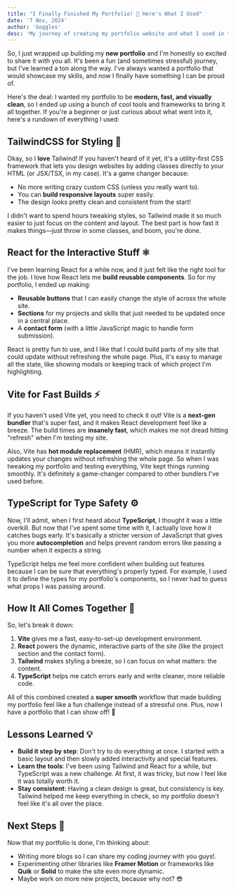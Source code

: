 ```yaml
---
title: "I Finally Finished My Portfolio! 🚀 Here's What I Used"
date: '7 Nov, 2024'
author: 'Goggles'
desc: 'My journey of creating my portfolio website and what I used in the process.'
---
```


So, I just wrapped up building my **new portfolio** and I'm honestly so excited to share it with you all. It's been a fun (and sometimes stressful) journey, but I've learned a ton along the way. I've always wanted a portfolio that would showcase my skills, and now I finally have something I can be proud of.

Here's the deal: I wanted my portfolio to be **modern, fast, and visually clean**, so I ended up using a bunch of cool tools and frameworks to bring it all together. If you're a beginner or just curious about what went into it, here's a rundown of everything I used:

## TailwindCSS for Styling 🎨

Okay, so I **love** Tailwind! If you haven't heard of it yet, it's a utility-first CSS framework that lets you design websites by adding classes directly to your HTML (or JSX/TSX, in my case). It's a game changer because:

- No more writing crazy custom CSS (unless you really want to).
- You can **build responsive layouts** super easily.
- The design looks pretty clean and consistent from the start!

I didn't want to spend hours tweaking styles, so Tailwind made it so much easier to just focus on the content and layout. The best part is how fast it makes things—just throw in some classes, and boom, you're done.

## React for the Interactive Stuff ⚛️

I've been learning React for a while now, and it just felt like the right tool for the job. I love how React lets me **build reusable components**. So for my portfolio, I ended up making:

- **Reusable buttons** that I can easily change the style of across the whole site.
- **Sections** for my projects and skills that just needed to be updated once in a central place.
- A **contact form** (with a little JavaScript magic to handle form submission).

React is pretty fun to use, and I like that I could build parts of my site that could update without refreshing the whole page. Plus, it's easy to manage all the state, like showing modals or keeping track of which project I'm highlighting.

## Vite for Fast Builds ⚡

If you haven't used Vite yet, you need to check it out! Vite is a **next-gen bundler** that's super fast, and it makes React development feel like a breeze. The build times are **insanely fast**, which makes me not dread hitting "refresh" when I'm testing my site.

Also, Vite has **hot module replacement** (HMR), which means it instantly updates your changes without refreshing the whole page. So when I was tweaking my portfolio and testing everything, Vite kept things running smoothly. It's definitely a game-changer compared to other bundlers I've used before.

## TypeScript for Type Safety ⚙️

Now, I'll admit, when I first heard about **TypeScript**, I thought it was a little overkill. But now that I've spent some time with it, I actually love how it catches bugs early. It's basically a stricter version of JavaScript that gives you more **autocompletion** and helps prevent random errors like passing a number when it expects a string.

TypeScript helps me feel more confident when building out features because I can be sure that everything's properly typed. For example, I used it to define the types for my portfolio's components, so I never had to guess what props I was passing around.

## How It All Comes Together 🎉

So, let's break it down:

1. **Vite** gives me a fast, easy-to-set-up development environment.
2. **React** powers the dynamic, interactive parts of the site (like the project section and the contact form).
3. **Tailwind** makes styling a breeze, so I can focus on what matters: the content.
4. **TypeScript** helps me catch errors early and write cleaner, more reliable code.

All of this combined created a **super smooth** workflow that made building my portfolio feel like a fun challenge instead of a stressful one. Plus, now I have a portfolio that I can show off! 🙌

## Lessons Learned 💡

- **Build it step by step**: Don't try to do everything at once. I started with a basic layout and then slowly added interactivity and special features.
- **Learn the tools**: I've been using Tailwind and React for a while, but TypeScript was a new challenge. At first, it was tricky, but now I feel like it was totally worth it.
- **Stay consistent**: Having a clean design is great, but consistency is key. Tailwind helped me keep everything in check, so my portfolio doesn't feel like it's all over the place.

## Next Steps 🚀

Now that my portfolio is done, I'm thinking about:

- Writing more blogs so I can share my coding journey with you guys!.
- Experimenting other libraries like **Framer Motion** or frameworks like **Quik** or **Solid** to make the site even more dynamic.
- Maybe work on more new projects, because why not? 😎
